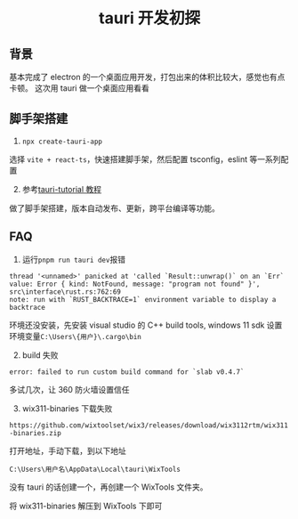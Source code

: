 # <center>tauri 开发初探</center>

## 背景

基本完成了 electron 的一个桌面应用开发，打包出来的体积比较大，感觉也有点卡顿。
这次用 tauri 做一个桌面应用看看

## 脚手架搭建

1. `npx create-tauri-app`

选择 `vite + react-ts`，快速搭建脚手架，然后配置 tsconfig，eslint 等一系列配置

2. 参考[tauri-tutorial 教程](https://github.com/lencx/tauri-tutorial/discussions)

做了脚手架搭建，版本自动发布、更新，跨平台编译等功能。

## FAQ

1. 运行`pnpm run tauri dev`报错

```
thread '<unnamed>' panicked at 'called `Result::unwrap()` on an `Err` value: Error { kind: NotFound, message: "program not found" }', src\interface\rust.rs:762:69
note: run with `RUST_BACKTRACE=1` environment variable to display a backtrace
```

环境还没安装，先安装 visual studio 的 C++ build tools, windows 11 sdk
设置环境变量`C:\Users\{用户}\.cargo\bin`

2. build 失败

```
error: failed to run custom build command for `slab v0.4.7`
```

多试几次，让 360 防火墙设置信任

3. wix311-binaries 下载失败

`https://github.com/wixtoolset/wix3/releases/download/wix3112rtm/wix311-binaries.zip`

打开地址，手动下载，到以下地址

`C:\Users\用户名\AppData\Local\tauri\WixTools`

没有 tauri 的话创建一个，再创建一个 WixTools 文件夹。

将 wix311-binaries 解压到 WixTools 下即可
